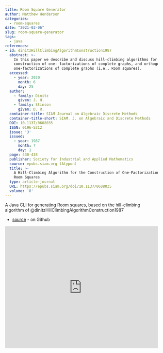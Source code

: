 ```yaml
---
title: Room Square Generator
author: Matthew Henderson
categories:
  - room-squares
date: "2021-03-06"
slug: room-square-generator
tags:
  - java
references:
- id: dinitzHillClimbingAlgorithmConstruction1987
  abstract: >-
    In this paper we describe and discuss hill-climbing algorithms for the
    construction of one- factorizations of complete graphs, and orthogonal
    one-factorizations of complete graphs (i.e., Room squares).
  accessed:
    - year: 2020
      month: 6
      day: 25
  author:
    - family: Dinitz
      given: J. H.
    - family: Stinson
      given: D. R.
  container-title: SIAM Journal on Algebraic Discrete Methods
  container-title-short: SIAM. J. on Algebraic and Discrete Methods
  DOI: 10.1137/0608035
  ISSN: 0196-5212
  issue: '3'
  issued:
    - year: 1987
      month: 7
      day: 1
  page: 430-438
  publisher: Society for Industrial and Applied Mathematics
  source: epubs.siam.org (Atypon)
  title: >-
    A Hill-Climbing Algorithm for the Construction of One-Factorizations and
    Room Squares
  type: article-journal
  URL: https://epubs.siam.org/doi/10.1137/0608035
  volume: '8'
---
```


A Java CLI for generating Room squares, based on
the hill-climbing algorithm of
@dinitzHillClimbingAlgorithmConstruction1987

* [source](https://github.com/MHenderson/room-square-generator) - on Github

<iframe height="400px" width="100%" src="https://repl.it/@MHenderson1/room-square-generator?lite=true" scrolling="no" frameborder="no" allowtransparency="true" allowfullscreen="true" sandbox="allow-forms allow-pointer-lock allow-popups allow-same-origin allow-scripts allow-modals"></iframe>
